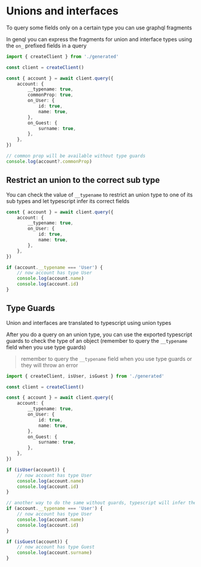 # Unions and interfaces

To query some fields only on a certain type you can use graphql fragments

In genql you can express the fragments for union and interface types using the `on_` prefixed fields in a query

```ts
import { createClient } from './generated'

const client = createClient()

const { account } = await client.query({
    account: {
        __typename: true,
        commonProp: true,
        on_User: {
            id: true,
            name: true,
        },
        on_Guest: {
            surname: true,
        },
    },
})

// common prop will be available without type guards
console.log(account?.commonProp)
```

## Restrict an union to the correct sub type

You can check the value of `__typename` to restrict an union type to one of its sub types and let typescript infer its correct fields

```ts
const { account } = await client.query({
    account: {
        __typename: true,
        on_User: {
            id: true,
            name: true,
        },
    },
})

if (account.__typename === 'User') {
    // now account has type User
    console.log(account.name)
    console.log(account.id)
}
```

## Type Guards

Union and interfaces are translated to typescript using union types

After you do a query on an union type, you can use the exported typescript guards to check the type of an object (remember to query the `__typename` field when you use type guards)

> remember to query the `__typename` field when you use type guards or they will throw an error

```ts
import { createClient, isUser, isGuest } from './generated'

const client = createClient()

const { account } = await client.query({
    account: {
        __typename: true,
        on_User: {
            id: true,
            name: true,
        },
        on_Guest: {
            surname: true,
        },
    },
})

if (isUser(account)) {
    // now account has type User
    console.log(account.name)
    console.log(account.id)
}

// another way to do the same without guards, typescript will infer the type to User
if (account.__typename === 'User') {
    // now account has type User
    console.log(account.name)
    console.log(account.id)
}

if (isGuest(account)) {
    // now account has type Guest
    console.log(account.surname)
}
```
